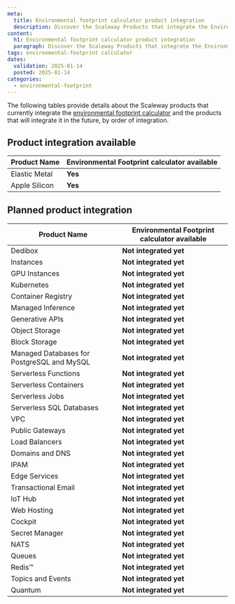 ```yaml
---
meta:
  title: Environmental footprint calculator product integration
  description: Discover the Scaleway Products that integrate the Environmental Footprint calculator.
content:
  h1: Environmental footprint calculator product integration
  paragraph: Discover the Scaleway Products that integrate the Environmental Footprint calculator.
tags: environmental-footprint calculator
dates:
  validation: 2025-01-14
  posted: 2025-01-14
categories:
  - environmental-footprint
---
```


The following tables provide details about the Scaleway products that currently integrate the [environmental footprint calculator](/environmental-footprint/additional-content/environmental-footprint-calculator) and the products that will integrate it in the future, by order of integration.

## Product integration available

| **Product Name**           | **Environmental Footprint calculator available**     |
|----------------------------|---------------------------------|
| Elastic Metal              | **Yes**          |
| Apple Silicon              | **Yes**                 |

## Planned product integration

| **Product Name**           | **Environmental Footprint calculator available**    |
|----------------------------|---------------------------------|
| Dedibox                    | **Not integrated yet**                 |
| Instances                  | **Not integrated yet**                 |
| GPU Instances              | **Not integrated yet**                 |
| Kubernetes                 | **Not integrated yet**                  |
| Container Registry         | **Not integrated yet**                   |
| Managed Inference          | **Not integrated yet**                 |
| Generative APIs            | **Not integrated yet**                 |
| Object Storage             | **Not integrated yet**                     |
| Block Storage              | **Not integrated yet**                      |
| Managed Databases for PostgreSQL and MySQL         | **Not integrated yet**                 |
| Serverless Functions       | **Not integrated yet**                  |
| Serverless Containers      | **Not integrated yet**                  |
| Serverless Jobs            | **Not integrated yet**                  |
| Serverless SQL Databases   | **Not integrated yet**                      |
| VPC                        | **Not integrated yet**                   |
| Public Gateways            | **Not integrated yet**                 |
| Load Balancers             | **Not integrated yet**                 |
| Domains and DNS            | **Not integrated yet**                   |
| IPAM                       | **Not integrated yet**                   |
| Edge Services              | **Not integrated yet**                   |
| Transactional Email        | **Not integrated yet**                   |
| IoT Hub                    | **Not integrated yet**                 |
| Web Hosting                | **Not integrated yet**                   |
| Cockpit                    | **Not integrated yet**                 |
| Secret Manager             | **Not integrated yet**               |
| NATS                       | **Not integrated yet**                 |
| Queues                     | **Not integrated yet**                 |
| Redis™                      | **Not integrated yet**                 |
| Topics and Events          | **Not integrated yet**                 |
| Quantum                    | **Not integrated yet**                 |

